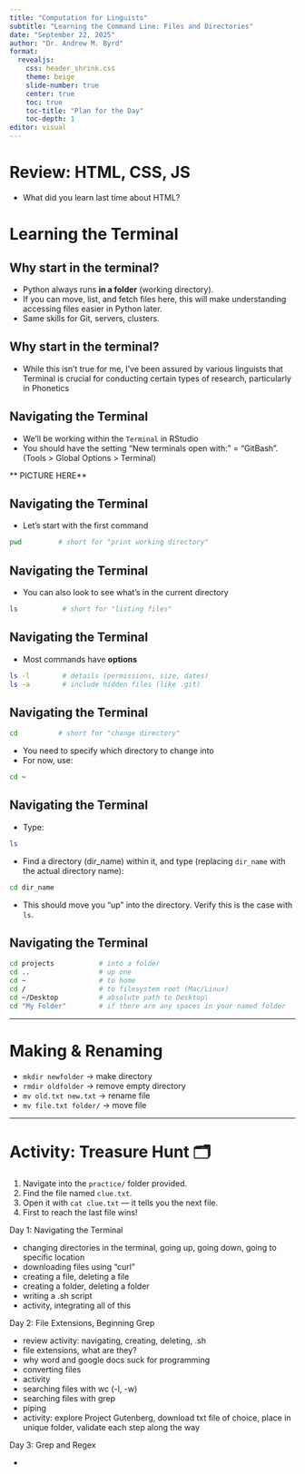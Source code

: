 ```yaml
---
title: "Computation for Linguists"
subtitle: "Learning the Command Line: Files and Directories"
date: "September 22, 2025"
author: "Dr. Andrew M. Byrd"
format:
  revealjs:
    css: header_shrink.css
    theme: beige
    slide-number: true
    center: true
    toc: true
    toc-title: "Plan for the Day"
    toc-depth: 1
editor: visual
---
```


# Review: HTML, CSS, JS

-   What did you learn last time about HTML?

# Learning the Terminal

## Why start in the terminal?

- Python always runs **in a folder** (working directory).
- If you can move, list, and fetch files here, this will make understanding accessing files easier in Python later.
- Same skills for Git, servers, clusters.

## Why start in the terminal?

- While this isn't true for me, I've been assured by various linguists that Terminal is crucial for conducting certain types of research, particularly in Phonetics

## Navigating the Terminal

- We'll be working within the `Terminal` in RStudio
- You should have the setting "New terminals open with:" = "GitBash".  (Tools > Global Options > Terminal)

** PICTURE HERE**

## Navigating the Terminal

- Let's start with the first command

```bash
pwd         # short for "print working directory"
```

## Navigating the Terminal

- You can also look to see what's in the current directory

```bash
ls           # short for "listing files"
```

## Navigating the Terminal

- Most commands have **options**

```bash
ls -l        # details (permissions, size, dates)
ls -a        # include hidden files (like .git)
```

## Navigating the Terminal

```bash
cd          # short for "change directory"
```

- You need to specify which directory to change into
- For now, use:

```bash
cd ~         
```

## Navigating the Terminal

- Type:

```bash
ls        
```

- Find a directory (dir_name) within it, and type (replacing `dir_name` with the actual directory name):

```bash
cd dir_name        
```
- This should move you "up" into the directory. Verify this is the case with `ls`.

## Navigating the Terminal

```bash
cd projects           # into a folder
cd ..                 # up one
cd ~                  # to home
cd /                  # to filesystem root (Mac/Linux)
cd ~/Desktop          # absolute path to Desktop\
cd "My Folder"        # if there are any spaces in your named folder
```

------------------------------------------------------------------------

# Making & Renaming

-   `mkdir newfolder` → make directory
-   `rmdir oldfolder` → remove empty directory
-   `mv old.txt new.txt` → rename file
-   `mv file.txt folder/` → move file

------------------------------------------------------------------------

# Activity: Treasure Hunt 🗂️

1.  Navigate into the `practice/` folder provided.
2.  Find the file named `clue.txt`.
3.  Open it with `cat clue.txt` — it tells you the next file.
4.  First to reach the last file wins!



Day 1: Navigating the Terminal

- changing directories in the terminal, going up, going down, going to specific location
- downloading files using "curl"
- creating a file, deleting a file
- creating a folder, deleting a folder
- writing a .sh script
- activity, integrating all of this


Day 2: File Extensions, Beginning Grep

- review activity: navigating, creating, deleting, .sh
- file extensions, what are they?
- why word and google docs suck for programming
- converting files
- activity
- searching files with wc (-l, -w)
- searching files with grep
- piping
- activity: explore Project Gutenberg, download txt file of choice, place in unique folder, validate each step along the way 

Day 3: Grep and Regex

- 
